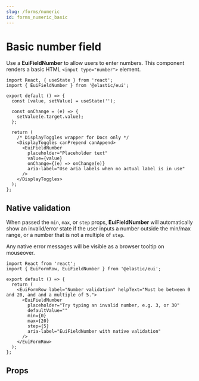 ```yaml
---
slug: /forms/numeric
id: forms_numeric_basic
---
```


# Basic number field


<EuiFormRowCallout />

Use a **EuiFieldNumber** to allow users to enter numbers. This component renders a basic HTML `<input type="number">` element. 

```tsx interactive
import React, { useState } from 'react';
import { EuiFieldNumber } from '@elastic/eui';

export default () => {
  const [value, setValue] = useState('');

  const onChange = (e) => {
    setValue(e.target.value);
  };

  return (
    /* DisplayToggles wrapper for Docs only */
    <DisplayToggles canPrepend canAppend>
      <EuiFieldNumber
        placeholder="Placeholder text"
        value={value}
        onChange={(e) => onChange(e)}
        aria-label="Use aria labels when no actual label is in use"
      />
    </DisplayToggles>
  );
};
```

## Native validation

When passed the `min`, `max`, or `step` props, **EuiFieldNumber** will automatically show an invalid/error state if the user inputs a number outside the min/max range, or a number that is not a multiple of `step`.

Any native error messages will be visible as a browser tooltip on mouseover.

```tsx interactive
import React from 'react';
import { EuiFormRow, EuiFieldNumber } from '@elastic/eui';

export default () => {
  return (
    <EuiFormRow label="Number validation" helpText="Must be between 0 and 20, and and a multiple of 5.">
      <EuiFieldNumber
        placeholder="Try typing an invalid number, e.g. 3, or 30"
        defaultValue=""
        min={0}
        max={20}
        step={5}
        aria-label="EuiFieldNumber with native validation"
      />
    </EuiFormRow>
  );
};
```

## Props


<PropTable definition={docgen.EuiFieldNumber} />
